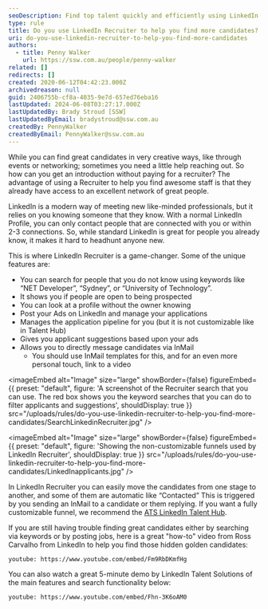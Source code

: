 ```yaml
---
seoDescription: Find top talent quickly and efficiently using LinkedIn Recruiter's powerful search features, including keyword searches, applicant suggestions, and customizable funnels.
type: rule
title: Do you use LinkedIn Recruiter to help you find more candidates?
uri: do-you-use-linkedin-recruiter-to-help-you-find-more-candidates
authors:
  - title: Penny Walker
    url: https://ssw.com.au/people/penny-walker
related: []
redirects: []
created: 2020-06-12T04:42:23.000Z
archivedreason: null
guid: 2406755b-cf8a-4035-9e7d-657ed76eba16
lastUpdated: 2024-06-08T03:27:17.000Z
lastUpdatedBy: Brady Stroud [SSW]
lastUpdatedByEmail: bradystroud@ssw.com.au
createdBy: PennyWalker
createdByEmail: PennyWalker@ssw.com.au
---
```


While you can find great candidates in very creative ways, like through events or networking; sometimes you need a little help reaching out. So how can you get an introduction without paying for a recruiter?
The advantage of using a Recruiter to help you find awesome staff is that they already have access to an excellent network of great people.

LinkedIn is a modern way of meeting new like-minded professionals, but it relies on you knowing someone that they know. With a normal LinkedIn Profile, you can only contact people that are connected with you or within 2-3 connections. So, while standard LinkedIn is great for people you already know, it makes it hard to headhunt anyone new.

This is where LinkedIn Recruiter is a game-changer. Some of the unique features are:

- You can search for people that you do not know using keywords like “NET Developer”, “Sydney”, or “University of Technology”.
- It shows you if people are open to being prospected
- You can look at a profile without the owner knowing
- Post your Ads on LinkedIn and manage your applications
- Manages the application pipeline for you (but it is not customizable like in Talent Hub)
- Gives you applicant suggestions based upon your ads
- Allows you to directly message candidates via InMail
  - You should use InMail templates for this, and for an even more personal touch, link to a video


<imageEmbed
  alt="Image"
  size="large"
  showBorder={false}
  figureEmbed={{
    preset: "default",
    figure: 'A screenshot of the Recruiter search that you can use. The red box shows you the keyword searches that you can do to filter applicants and suggestions',
    shouldDisplay: true
  }}
  src="/uploads/rules/do-you-use-linkedin-recruiter-to-help-you-find-more-candidates/SearchLinkedinRecruiter.jpg"
/>


<imageEmbed
  alt="Image"
  size="large"
  showBorder={false}
  figureEmbed={{
    preset: "default",
    figure: 'Showing the non-customizable funnels used by LinkedIn Recruiter',
    shouldDisplay: true
  }}
  src="/uploads/rules/do-you-use-linkedin-recruiter-to-help-you-find-more-candidates/LinkedInapplicants.jpg"
/>

In LinkedIn Recruiter you can easily move the candidates from one stage to another, and some of them are automatic like “Contacted” This is triggered by you sending an InMail to a candidate or them replying. If you want a fully customizable funnel, we recommend the [ATS LinkedIn Talent Hub](https://business.linkedin.com/talent-solutions/talent-hub).

If you are still having trouble finding great candidates either by searching via keywords or by posting jobs, here is a great "how-to" video from Ross Carvalho from LinkedIn to help you find those hidden golden candidates:

`youtube: https://www.youtube.com/embed/Fm9RbDKmfHg`

You can also watch a great 5-minute demo by LinkedIn Talent Solutions of the main features and search functionality below:

`youtube: https://www.youtube.com/embed/Fhn-3K6oAM0`
